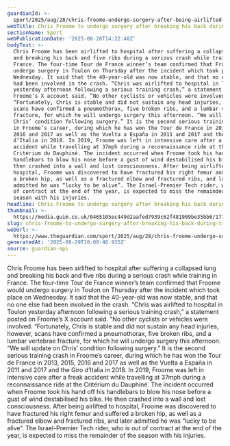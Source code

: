 ```yaml
---
guardianId: >-
  sport/2025/aug/28/chris-froome-undergo-surgery-after-being-airlifted-hospital-following-training-crash-cycling
webTitle: Chris Froome to undergo surgery after breaking his back during training crash
sectionName: Sport
webPublicationDate: '2025-08-28T14:22:48Z'
bodyText: >-
  Chris Froome has been airlifted to hospital after suffering a collapsed lung
  and breaking his back and five ribs during a serious crash while training in
  France. The four-time Tour de France winner’s team confirmed that Froome would
  undergo surgery in Toulon on Thursday after the incident which took place on
  Wednesday. It said that the 40-year-old was now stable, and that no one else
  had been involved in the crash. “Chris was airlifted to hospital in Toulon
  yesterday afternoon following a serious training crash,” a statement posted on
  Froome’s X account said. “No other cyclists or vehicles were involved.
  “Fortunately, Chris is stable and did not sustain any head injuries, however,
  scans have confirmed a pneumothorax, five broken ribs, and a lumbar vertebrae
  fracture, for which he will undergo surgery this afternoon. “We will update on
  Chris’ condition following surgery.” It is the second serious training crash
  in Froome’s career, during which he has won the Tour de France in 2013, 2015,
  2016 and 2017 as well as the Vuelta a España in 2011 and 2017 and the Giro
  d’Italia in 2018. In 2019, Froome was left in intensive care after a freak
  accident while travelling at 37mph during a reconnaissance ride at the
  Critérium du Dauphiné. The incident occurred when Froome took his hand off his
  handlebars to blow his nose before a gust of wind destabilised his bike. He
  then crashed into a wall and lost consciousness. After being airlifted to
  hospital, Froome was discovered to have fractured his right femur and suffered
  a broken hip, as well as a fractured elbow and fractured ribs, and later
  admitted he was “lucky to be alive”. The Israel-Premier Tech rider, who is out
  of contract at the end of the year, is expected to miss the remainder of the
  season with his injuries.
headline: Chris Froome to undergo surgery after breaking his back during training crash
thumbnail: >-
  https://media.guim.co.uk/0465105ec449d2aafed7939c62f481909be35bb6/1774_0_6388_5111/500.jpg
slug: chris-froome-to-undergo-surgery-after-breaking-his-back-during-training-crash
webUrl: >-
  https://www.theguardian.com/sport/2025/aug/28/chris-froome-undergo-surgery-after-being-airlifted-hospital-following-training-crash-cycling
generatedAt: '2025-08-29T10:00:46.935Z'
source: guardian-api
---
```

Chris Froome has been airlifted to hospital after suffering a collapsed lung and breaking his back and five ribs during a serious crash while training in France. The four-time Tour de France winner’s team confirmed that Froome would undergo surgery in Toulon on Thursday after the incident which took place on Wednesday. It said that the 40-year-old was now stable, and that no one else had been involved in the crash. “Chris was airlifted to hospital in Toulon yesterday afternoon following a serious training crash,” a statement posted on Froome’s X account said. “No other cyclists or vehicles were involved. “Fortunately, Chris is stable and did not sustain any head injuries, however, scans have confirmed a pneumothorax, five broken ribs, and a lumbar vertebrae fracture, for which he will undergo surgery this afternoon. “We will update on Chris’ condition following surgery.” It is the second serious training crash in Froome’s career, during which he has won the Tour de France in 2013, 2015, 2016 and 2017 as well as the Vuelta a España in 2011 and 2017 and the Giro d’Italia in 2018. In 2019, Froome was left in intensive care after a freak accident while travelling at 37mph during a reconnaissance ride at the Critérium du Dauphiné. The incident occurred when Froome took his hand off his handlebars to blow his nose before a gust of wind destabilised his bike. He then crashed into a wall and lost consciousness. After being airlifted to hospital, Froome was discovered to have fractured his right femur and suffered a broken hip, as well as a fractured elbow and fractured ribs, and later admitted he was “lucky to be alive”. The Israel-Premier Tech rider, who is out of contract at the end of the year, is expected to miss the remainder of the season with his injuries.
